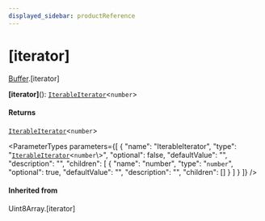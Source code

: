 ```yaml
---
displayed_sidebar: productReference
---
```



# [iterator]

[Buffer](../../interfaces/Buffer.mdx).[iterator]

**[iterator]**(): [`IterableIterator`](../../interfaces/IterableIterator.mdx)<`number`\>

#### Returns

[`IterableIterator`](../../interfaces/IterableIterator.mdx)<`number`\>

<ParameterTypes parameters={[
  {
    "name": "IterableIterator",
    "type": "[`IterableIterator`](../../interfaces/IterableIterator.mdx)<`number`\\>",
    "optional": false,
    "defaultValue": "",
    "description": "",
    "children": [
      {
        "name": "number",
        "type": "`number`",
        "optional": true,
        "defaultValue": "",
        "description": "",
        "children": []
      }
    ]
  }
]} />

#### Inherited from

Uint8Array.[iterator]
